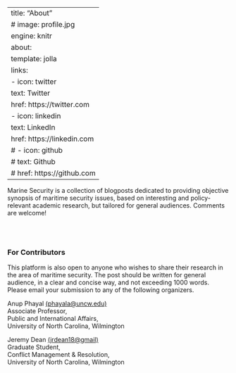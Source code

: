 

---
title: "About"
# image: profile.jpg
engine: knitr
about:
  template: jolla
  links:
    - icon: twitter
      text: Twitter
      href: https://twitter.com
    - icon: linkedin
      text: LinkedIn
      href: https://linkedin.com
    # - icon: github
    #   text: Github
    #   href: https://github.com
---

Marine Security is a collection of blogposts dedicated to providing objective synopsis of maritime security issues, based on interesting and policy-relevant academic research, but tailored for general audiences. Comments are welcome!

</br>
</br>

### For Contributors

This platform is also open to anyone who wishes to share their research in the area of maritime security. The post should be written for general audience, in a clear and concise way, and not exceeding 1000 words. Please email your submission to any of the following organizers.



::: {style="text-align: left"}
Anup Phayal <a href="mailto:phayala@uncw.edu">(phayala\@uncw.edu)</a>\
Associate Professor,\
Public and International Affairs,\
University of North Carolina, Wilmington

Jeremy Dean <a href="mailto:jrdean18@gmail">(jrdean18\@gmail)</a>\
Graduate Student,\
Conflict Management & Resolution,\
University of North Carolina, Wilmington
:::
